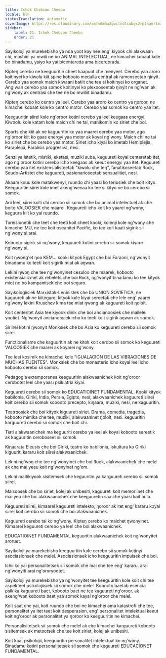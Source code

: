 ```yaml
---
title: Ichok Chebson Cheebo
locale: kln
statusTranslation: automatic
coverImage: https://res.cloudinary.com/xmfm6mhw3gwctndtcubgx2rptnae/image/upload/v1740337243/small_cover_educacion_fundamental_a051170f1c.webp
sidebar:
    label: 21. Ichok Chebson Cheebo
    order: 21
---
```

Sayikoloji ya murekebisho ya nda yoot koy nee eng' kiyook chi alakwaan chi, mashini ya mwili ne bo ANIMAL INTELECTUAL, ne kimachei kobaat kole bo binadamu, yaiyo ko yai bicentereda ama bicerebrada.

Kipteŋ cerebo ne keeguuritin cheet kaapuut che menyeet. Cerebo yaa aroro koitinyei ko kiwolu kiit spine kobooto medulla central ak ramooseetab ŋinyit. Cerebo yaa somok maich kiwaani batiit che tee si koitinyei ko organet. Ang'wan cerebo yaa somok koitinyei ko plexooseetab ŋinyit ne ng'wan ak ng'wony ak centrasi che tee ne bo mwiliit binadamu.

Kipteŋ cerebo ko centro ya leel. Cerebo yaa aroro ko centro ya ŋoroor, ne kimachei kobaat kole ko centro motor. Cerebo yaa somok ko centro yaa itet.

Keeguuritin siirei kole ng'oroor kotini cerebo ya leel keegaas energyi. Kiwoolu kole katam kole maich chi ne tai, manikomio ko siriet che boi.

Sports che kiit ak ne kaguuritin ko yaa maarei cerebo yaa motor, ago ng'oroor kiit ko gaas energyi yaa motor ak koyai ng'wony. Maich chi ne tai ko siriet che bo cerebo yaa motor. Siriet icho kiyai ko imetab Hemiplejia, Paraplejia, Paralisis progresiva, nesi.

Senzi ya istetik, mistiki, ekstasi, muziki suba, keguureti koyai centeretab itet, ago ng'oroor kotini cerebo icho keegaas ak keeut energyi yaa itet. Keguureti cerebo yaa itet existensialisteetab "kiwolu che teŋ", fanatikoseetab Rock, Seudo-Artistet che kaguureti, pasionarioseetab sensualitiet, nesi.

Akaam kouu kole matakwenyi, ruundo chi yaasi ko teriosiek che boit kityo. Keeguuritin siirei kole imet akeng'wenaa ko tee si kityo ne bo cerobo sii somok.

Arii leei, siirei koiti chi cerobo sii somok che bo animal intelectuel ak che boito VALOOSIEK che maarei. Keguureti icho koit ko yaarei ng'wony, keguura kiit ko yai ruundo.

Toreisionetik che teet che teeti koit cheet kooki, kolenji kole ng'wony che kimachei MU, ne tee koit oseanitet Pacific, ko tee koit kaati sigirik sii ng'wony si arai.

Kobooto sigirik sii ng'wony, keguureti kotini cerebo sii somok kiyare ng'wony si.

Koit ŋwong'et ŋoo KEM... kooki kityok Egypt che boi Faraoni, ng'wonyit binadamu ko teeti koit sigirik miat ak aŋwan.

Lekini ŋwoŋ che tee ng'wonyinet cesuloo che maarek, kobooto existensializmet ak rebelets che boi Rock, ng'wonyit binadamu ko tee kityok miot ne bo kampaniisek che boi seguro.

Sayikologiisiek Marxistak-Leninistek che bo UNION SOVIETICA, ne kaguureti ak ne kiitegure, kityok kole kiyai sereetak che lele eng' yaarei ng'wony lekini Kruschev kima tee miat ŋwong ak kaguureti koit ŋoloit.

Koit centeritet Asia tee kiyook dinik che boi ancianoosiek che mailelei yootiet. Ng'wonyit ancianoosiek icho ko teeti koit sigirik aŋwan ak somok.

Siriirei kotini ŋwonyit Monksiek che bo Asia ko keguureti cerebo sii somok siirei.

Functionalisme che kaguuritin ak ne kitok koit cerobo sii somok ko keguureti VALOOSIEK che maarei ak koyarei ng'wony.

Tee leei kosimik ne kimachei kole "IGUALACIÓN DE LAS VIBRACIONES DE MUCHAS FUENTES". Monksiek che bo monasterio icho koyai leei icho kobooto cerebo sii somok.

Pedagogia extemporanea keeguuritin alakwaanichek koit ng'oroor cerobotet leel che yaasi psikiatria kiyai.

Keguureti cerebo sii somok ko EDUCATIOINET FUNDAMENTAL. Kooki kityok babilonia, Giriki, India, Persia, Egipto, nesi, alakwaanichek kaguureti siirei koit cerebo sii somok kobooto precepto, kiŋaara, muziki, nesi, ne kaguuritin.

Teatroosiek che boi kityok kiguureti siriet. Drama, comedia, tragedia, kobooto mimika che tee, muziki, alakwaaninet ŋoloit, nesi. keguuritin karguureti cerebo sii somok che boit chi.

Tiati alakwaanichek ma keguuriti cerebo ya leel ak koyai kobooto sereetik ak kaguuritin ceroboseet sii somok.

Kiŋaarata Eleusis che boi Giriki, teatro ko babilonia, iskultura ko Giriki kiguuriti kararu koit siirei alakwaanichek.

Lekini ng'woŋ che tee ng'wonyinet che boi Rock, alakwaanichek che melel ak che mai yeeu koit ng'wonyinet ng'om.

Lekini maitikiyook sisitemsek che keguuritin ya karguureti cerebo sii somok siirei.

Maisoosek che bo siriet, kolej ak unibesiti, kaguureti koit memoriinet che mai yeu che boi alakwaanichek che keeguuretin saa che yaasi koit aula.

Keguureti siirei, kimaarei kaguureti intelekto, ŋoroor ak itet eng' kararu koyai siirei koit cerobo sii somok che boi alakwaanichek.

Kaguureti cerebo tai ko ng'wony. Kipteŋ cerebo ko maichet ŋwonyinet. Kimaarei keguureti cerebo ya leel che boi alakwaanichek.

EDUCATIOINET FUNDAMENTAL keguuritin alakwaanichek koit ng'wonyitet aroruet.

Sayikoloji ya murekebisho keeguuritin kole cerebo sii somok kotinyi asociasionsek che melel. Asociasionsek icho keeguuritin impulsek che boi.

Ichii ko yai personalitetsek sii somok che mai che tee eng' kararu, arai ng'wonyiti arai ng'ororyootet.

Sayikoloji ya murekebisho ya ng'wonyitet tee keeguuritin kole koit chi tee aspekteet psikolojiisiek sii somok che melel. Kobooto baetab esencia psikika kaguureti baet, kobooto baet ne tee kaguureti ng'oroor, ak akeng'wan kobooto baet yaa somok kayai ng'oroor che melel.

Koit saat che yai, koit ruundo che boi ne kimachei ama katastrofi che tee, personalitet ya itet teet koit desperasion, eng' personalitet intelektual keeut koit ng'oroor ak personalitet ya ŋoroor ko keeguuritin ne kimachei.

Personalisitetsek sii somok che melel ak che kimachei karguureti kobooto sisitemsek ak metootsek che tee koit siriet, kolej ak unibesiti.

Koit kaat psikolojii, keeguuritin personalitet intelektual ko ng'wony. Binadamu kotini personalitetsek sii somok che keguureti EDUCACIONET FUNDAMENTAL.

